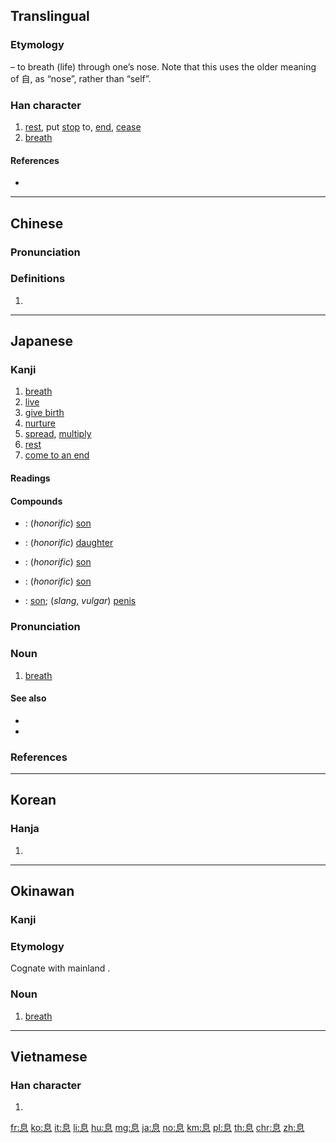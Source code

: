 ==Translingual==
{{stroke order|strokes=10}}

===Etymology===
{{Han compound|自|t1=nose|心|t2=heart|ls=ic}} – to breath (life) through one’s nose. Note that this uses the older meaning of 自, as “nose”, rather than “self”.

===Han character===
{{Han char|rn=61|rad=心|as=06|sn=10|four=26330|canj=HUP|ids=⿱自心}}

# [[rest]], put [[stop]] to, [[end]], [[cease]]
# [[breath]]

====References====
* {{Han ref|kx=0385.200|dkj=10601|dj=0717.100|hdz=42291.040|uh=606F|ud=24687|bh=AEA7|bd=44711}}

----

==Chinese==
{{zh-forms}}

===Pronunciation===
{{zh-pron
|m=息
|c=sak1,sik1
|h=pfs=
|md=
|mn=sek/sit
|w=
|mc=y
|oc=y
|cat=
}}

===Definitions===
{{zh-hanzi}}

# {{rfdef|lang=zh}}

----

==Japanese==

===Kanji===
{{ja-kanji|grade=3|rs=心06}}

# [[breath]]
# [[live]]
# [[give birth]]
# [[nurture]]
# [[spread]], [[multiply]]
# [[rest]]
# [[come to an end]]

====Readings====
{{ja-readings|goon=[[そく]] (soku)|kanon=[[しょく]] (shoku)|kun=[[いき]] (iki), [[やすむ]] (yasumu), [[やめる]] (yameru)}}

====Compounds====
{{der-top|Compounds}}
* {{ja-r|子息|しそく}}: (''honorific'') [[son]]
* {{ja-r|息女|そくじょ}}: (''honorific'') [[daughter]]
* {{ja-r|息男|そくなん}}: (''honorific'') [[son]]
* {{ja-r|令息|れいそく}}: (''honorific'') [[son]]
* {{ja-r|息子|むすこ}}: [[son]]; (''slang'', ''vulgar'') [[penis]]
{{der-bottom}}

{{ja-kanjitab|いき|yomi=k}}

===Pronunciation===
{{ja-pron|yomi=k|いき|acc=1|acc_ref=DJR,NHK}}

===Noun===
{{ja-noun|いき}}

# [[breath]]
#: {{ja-usex|'''息''' を する|'''いき''' を する|'''breath'''e}}

====See also====
* {{ja-r|吐く|はく}}
* {{ja-r|呼吸|こきゅう}}

===References===
<references/>

----

==Korean==

===Hanja===
{{ko-hanja|hangeul=식|eumhun=|rv=sik|mr=sik|y=sik}}

# {{defn|lang=ko|sort=心06}}

----

==Okinawan==

===Kanji===
{{head|ryu|kanji|hiragana|いーち|romaji|īchi}}

===Etymology===
Cognate with mainland {{cog|ja|息|tr=iki}}.

===Noun===
{{head|ryu|noun|hiragana|いーち|romaji|īchi}}

# [[breath]]

----

==Vietnamese==

===Han character===
{{vi-hantu|[[tức]]|rs=心06}}

# {{defn|lang=vi|sort=心06}}

[[fr:息]]
[[ko:息]]
[[it:息]]
[[li:息]]
[[hu:息]]
[[mg:息]]
[[ja:息]]
[[no:息]]
[[km:息]]
[[pl:息]]
[[th:息]]
[[chr:息]]
[[zh:息]]